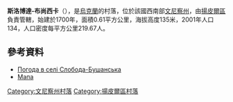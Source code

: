 {{coord|48|20|51|N|28|5|24|E|scale:30000|display=title}}

'''斯洛博達-布尚西卡'''（{{lang-uk|Слобода-Бушанська}}），是[[烏克蘭|烏克蘭]]的村落，位於該國西南部[[文尼察州|文尼察州]]，由[[揚皮爾區|揚皮爾區]]負責管轄，始建於1700年，面積0.61平方公里，海拔高度135米，2001年人口134，人口密度每平方公里219.67人。

==參考資料==
* [http://weather.in.ua/ua/vinnickaja/24168 Погода в селі Слобода-Бушанська] {{Wayback|url=http://weather.in.ua/ua/vinnickaja/24168 |date=20111220084844 }}
* [http://uamaps.com/ukraine-map/vinnitskaya/yampolskiy/sloboda_bushanskaya/ Мапа] {{Wayback|url=http://uamaps.com/ukraine-map/vinnitskaya/yampolskiy/sloboda_bushanskaya/ |date=20080619040419 }}

[[Category:文尼察州村落|Category:文尼察州村落]]
[[Category:揚皮爾區村落|Category:揚皮爾區村落]]


{{Vinnytsia-geo-stub}}
